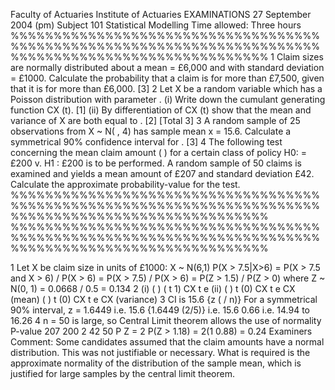 Faculty of Actuaries Institute of Actuaries
EXAMINATIONS
27 September 2004 (pm)
Subject 101 Statistical Modelling
Time allowed: Three hours
%%%%%%%%%%%%%%%%%%%%%%%%%%%%%%%%%%%%%%%%%%%%%%%%%%%%%%%%%%%%%%%%%%%%%%%%%%%%%%%%%%%%%%%%%%%%%%%%%%%%%%
1 Claim sizes are normally distributed about a mean = £6,000 and with standard
deviation = £1000.
Calculate the probability that a claim is for more than £7,500, given that it is for more
than £6,000. [3]
2 Let X be a random variable which has a Poisson distribution with parameter .
(i) Write down the cumulant generating function CX (t). [1]
(ii) By differentiation of CX (t) show that the mean and variance of X are both
equal to . [2]
[Total 3]
3 A random sample of 25 observations from X ~ N( , 4) has sample mean x = 15.6.
Calculate a symmetrical 90% confidence interval for . [3]
4 The following test concerning the mean claim amount ( ) for a certain class of policy
H0: = £200 v. H1 : £200
is to be performed. A random sample of 50 claims is examined and yields a mean
amount of £207 and standard deviation £42.
Calculate the approximate probability-value for the test. 
%%%%%%%%%%%%%%%%%%%%%%%%%%%%%%%%%%%%%%%%%%%%%%%%%%%%%%%%%%%%%%%%%%%%%%%%%%%%%%%%%%%%%%%%%%%%%%%%%%%%%%
%%%%%%%%%%%%%%%%%%%%%%%%%%%%%%%%%%%%%%%%%%%%%%%%%%%%%%%%%%%%%%%%%%%%%%%%%%%%%%%%%%%%%%%%%%%%%%%%%%%%%%

1 Let X be claim size in units of £1000: X ~ N(6,1)
P(X > 7.5|X>6) = P(X > 7.5 and X > 6) / P(X > 6) = P(X > 7.5) / P(X > 6)
= P(Z > 1.5) / P(Z > 0) where Z ~ N(0, 1)
= 0.0668 / 0.5 = 0.134
2 (i) ( ) ( t 1)
CX t e
(ii) ( ) t (0)
CX t e CX (mean)
( ) t (0)
CX t e CX (variance)
3 CI is 15.6 {z ( / n)}
For a symmetrical 90% interval, z = 1.6449
i.e. 15.6 {1.6449 (2/5)} i.e. 15.6 0.66 i.e. 14.94 to 16.26
4 n = 50 is large, so Central Limit theorem allows the use of normality
P-value
207 200
2
42
50
P Z
= 2 P(Z > 1.18) = 2(1 0.88) = 0.24
Examiners Comment: Some candidates assumed that the claim amounts have a
normal distribution. This was not justifiable or necessary. What is required is the
approximate normality of the distribution of the sample mean, which is justified for
large samples by the central limit theorem.
